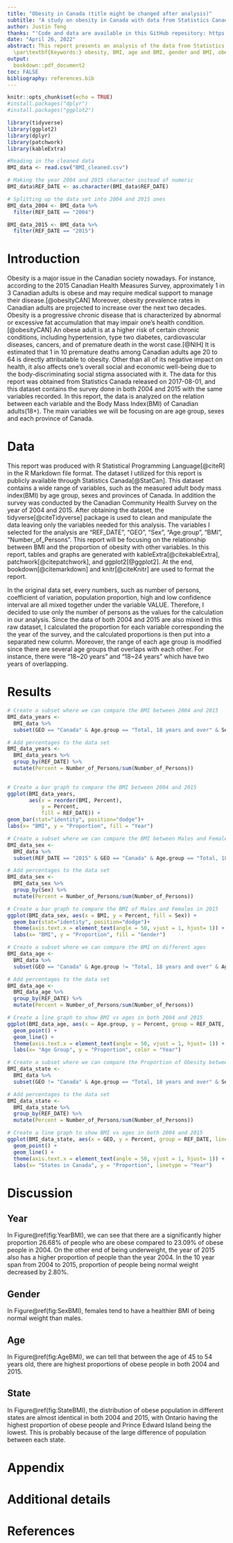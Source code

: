 ```yaml
---
title: "Obesity in Canada (title might be changed after analysis)"
subtitle: "A study on obesity in Canada with data from Statistics Canada"
author: Justin Teng   
thanks: "'Code and data are available in this GitHub repository: https://github.com/justinteng1999/Canadian_Adult_BMI"
date: "April 26, 2022" 
abstract: This report presents an analysis of the data from Statistics Canada on the population of obesed people in Canada. This analysis focuses on the variables, suhc as States, Gender and Age in relation with Body Mass Index (BMI). The analysis is consisted of logistic regression performed with the statistical programming language R. The result we obtained from the paper will increase the awareness of obesity for certain groups of people,who have higher risk of being obese. Morever, it can contribute to the development of medical solution for people who are suffering from obesity. 
  \par\textbf{Keywords:} obesity, BMI, age and BMI, gender and BMI, obese population in Canada, Statistics Canada, 
output:
  bookdown::pdf_document2
toc: FALSE
bibliography: references.bib
---
```


```r
knitr::opts_chunk$set(echo = TRUE)
#install.packages("dplyr")
#install.packages("ggplot2")

library(tidyverse)
library(ggplot2)
library(dplyr)
library(patchwork)
library(kableExtra)
```


```r

#Reading in the cleaned data 
BMI_data <- read.csv("BMI_cleaned.csv")

# Making the year 2004 and 2015 character instead of numeric 
BMI_data$REF_DATE <- as.character(BMI_data$REF_DATE)

# Splitting up the data set into 2004 and 2015 ones
BMI_data_2004 <- BMI_data %>%
  filter(REF_DATE == "2004")

BMI_data_2015 <- BMI_data %>%
  filter(REF_DATE == "2015")
```

# Introduction

  Obesity is a major issue in the Canadian society nowadays. For instance, according to the 2015 Canadian Health Measures Survey, approximately 1 in 3 Canadian adults is obese and may require medical support to manage their disease.[@obesityCAN] Moreover, obesity prevalence rates in Canadian adults are projected to increase over the next two decades. Obesity is a progressive chronic disease that is characterized by abnormal or excessive fat accumulation that may impair one's health condition.[@obesityCAN] An obese adult is at a higher risk of certain chronic conditions, including hypertension, type two diabetes, cardiovascular diseases, cancers, and of premature death in the worst case.[@NIH] It is estimated that 1 in 10 premature deaths among Canadian adults age 20 to 64 is directly attributable to obesity. Other than all of its negative impact on health, it also affects one's overall social and economic well-being due to the body-discriminating social stigma associated with it.
The data for this report was obtained from Statistics Canada released on 2017-08-01, and this dataset contains the survey done in both 2004 and 2015 with the same variables recorded.  In this report, the data is analyzed on the relation between each variable and the Body Mass Index(BMI) of Canadian adults(18+). The main variables we will be focusing on are age group, sexes and each province of Canada.


# Data

 This report was produced with R Statistical Programming Language[@citeR] in the R Markdown file format. The dataset I utilized for this report is publicly available through Statistics Canada[@StatCan]. This dataset contains a wide range of variables, such as the measured adult body mass index(BMI) by age group, sexes and provinces of Canada.  In addition the survey was conducted by the Canadian Community Health Survey on the year of 2004 and 2015. After obtaining the dataset, the tidyverse[@citeTidyverse] package is used to clean and manipulate the data leaving only the variables needed for this analysis. The variables I selected for the analysis are "REF_DATE", "GEO", "Sex", "Age.group", "BMI", "Number_of_Persons". This report will be focusing on the relationship between BMI and the proportion of obesity with other variables.  In this report, tables and graphs are generated with kableExtra[@citekableExtra], patchwork[@citepatchwork], and ggplot2[@ggplot2]. At the end, bookdown[@citemarkdown] and knitr[@citeKnitr] are used to format the report.    

 In the original data set, every numbers, such as number of persons, coefficient of variation, population proportion, high and low confidence interval are all mixed together under the variable VALUE. Therefore, I decided to use only the number of persons as the values for the calculation in our analysis. Since the data of both 2004 and 2015 are also mixed in this raw dataset, I calculated the proportion for each variable corresponding the the year of the survey, and the calculated proportions is then put into a separated new column. Moreover, the range of each age group is modified since there are several age groups that overlaps with each other.  For instance, there were "18~20 years" and "18~24 years" which have two years of overlapping. 

# Results

```r

# Create a subset where we can compare the BMI between 2004 and 2015
BMI_data_years <- 
  BMI_data %>% 
  subset(GEO == "Canada" & Age.group == "Total, 18 years and over" & Sex == "Both sexes" & BMI != "Total Population" & BMI != "Obese Class I" & BMI !="Obese Class II" & BMI != "Obese Class III")

# Add percentages to the data set 
BMI_data_years <-
  BMI_data_years %>% 
  group_by(REF_DATE) %>% 
  mutate(Percent = Number_of_Persons/sum(Number_of_Persons))
  

# Create a bar graph to compare the BMI between 2004 and 2015
ggplot(BMI_data_years, 
       aes(x = reorder(BMI, Percent), 
           y = Percent, 
           fill = REF_DATE)) + 
geom_bar(stat="identity", position="dodge")+
labs(x= "BMI", y = "Proportion", fill = "Year")
```

```r

# Create a subset where we can compare the BMI between Males and Females
BMI_data_sex <-
  BMI_data %>%
  subset(REF_DATE == "2015" & GEO == "Canada" & Age.group == "Total, 18 years and over" & Sex != "Both sexes" & BMI != "Total Population" & BMI != "Obese")

# Add percentages to the data set 
BMI_data_sex <-
  BMI_data_sex %>% 
  group_by(Sex) %>%
  mutate(Percent = Number_of_Persons/sum(Number_of_Persons))

# Create a bar graph to compare the BMI of Males and Females in 2015
ggplot(BMI_data_sex, aes(x = BMI, y = Percent, fill = Sex)) + 
  geom_bar(stat="identity", position="dodge")+
  theme(axis.text.x = element_text(angle = 50, vjust = 1, hjust= 1)) +
  labs(x= "BMI", y = "Proportion", fill = "Gender")
```

```r

# Create a subset where we can compare the BMI on different ages 
BMI_data_age <-
  BMI_data %>%
  subset(GEO == "Canada" & Age.group != "Total, 18 years and over" & Age.group != "18 to 19 years" & Age.group != "18 to 34 years" & Age.group != "20 to 24 years" & Age.group != "45 to 64 years" & Age.group != "65 years and over" & Sex == "Both sexes" & BMI == "Obese")

# Add percentages to the data set 
BMI_data_age <-
  BMI_data_age %>% 
  group_by(REF_DATE) %>%
  mutate(Percent = Number_of_Persons/sum(Number_of_Persons))

# Create a line graph to show BMI vs ages in both 2004 and 2015 
ggplot(BMI_data_age, aes(x = Age.group, y = Percent, group = REF_DATE, color = REF_DATE))+ 
  geom_point() +
  geom_line() + 
  theme(axis.text.x = element_text(angle = 50, vjust = 1, hjust= 1)) +
  labs(x= "Age Group", y = "Proportion", color = "Year")
```

```r

# Create a subset where we can compare the Proportion of Obesity between States
BMI_data_state <-
  BMI_data %>%
  subset(GEO != "Canada" & Age.group == "Total, 18 years and over" & Sex == "Both sexes" & BMI == "Obese")

# Add percentages to the data set 
BMI_data_state <-
  BMI_data_state %>% 
  group_by(REF_DATE) %>%
  mutate(Percent = Number_of_Persons/sum(Number_of_Persons))

# Create a line graph to show BMI vs ages in both 2004 and 2015 
ggplot(BMI_data_state, aes(x = GEO, y = Percent, group = REF_DATE, linetype = REF_DATE))+ 
  geom_point() +
  geom_line() + 
  theme(axis.text.x = element_text(angle = 50, vjust = 1, hjust= 1)) +
  labs(x= "States in Canada", y = "Proportion", linetype = "Year")
```
\newpage

# Discussion

## Year
In Figure\@ref(fig:YearBMI), we can see that there are a significantly higher proportion 26.68% of people who are obese compared to 23.09% of obese people in 2004. On the other end of being underweight, the year of 2015 also has a higher proportion of people than the year 2004. In the 10 year span from 2004 to 2015, proportion of people being normal weight decreased by 2.80%. 

## Gender
In Figure\@ref(fig:SexBMI), females tend to have a healthier BMI of being normal weight than males.  

## Age
In Figure\@ref(fig:AgeBMI), we can tell that between the age of 45 to 54 years old, there are highest proportions of obese people in both 2004 and 2015.

## State
In Figure\@ref(fig:StateBMI), the distribution of obese population in different states are almost identical in both 2004 and 2015, with Ontario having the highest proportion of obese people and Prince Edward Island being the lowest.  This is probably because of the large difference of population between each state. 


\newpage

\appendix

# Appendix {-}


# Additional details


\newpage


# References


